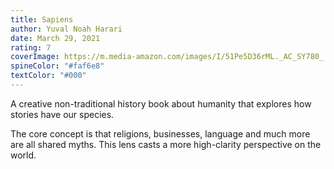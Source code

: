 ```yaml
---
title: Sapiens
author: Yuval Noah Harari
date: March 29, 2021
rating: 7
coverImage: https://m.media-amazon.com/images/I/51Pe5D36rML._AC_SY780_.jpg
spineColor: "#faf6e8"
textColor: "#000"
---
```


A creative non-traditional history book about humanity that explores how stories have our species.

The core concept is that religions, businesses, language and much more are all shared myths. This lens casts a more high-clarity perspective on the world.
